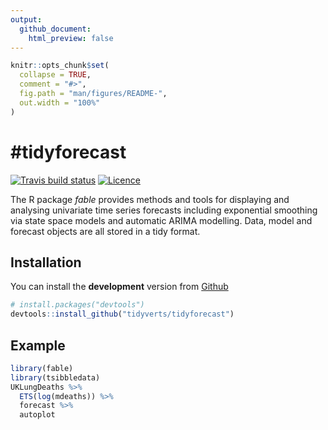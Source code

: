 ```yaml
---
output:
  github_document:
    html_preview: false
---
```


<!-- README.md is generated from README.Rmd. Please edit that file -->

```r
knitr::opts_chunk$set(
  collapse = TRUE,
  comment = "#>",
  fig.path = "man/figures/README-",
  out.width = "100%"
)
```

#tidyforecast 
======================

[![Travis build status](https://travis-ci.org/tidyverts/tidyforecast.svg?branch=master)](https://travis-ci.org/tidyverts/tidyforecast)
[![Licence](https://img.shields.io/badge/licence-GPL--3-blue.svg)](https://www.gnu.org/licenses/gpl-3.0.en.html)

The R package *fable* provides methods and tools for displaying and analysing univariate time series forecasts including exponential smoothing via state space models and automatic ARIMA modelling. Data, model and forecast objects are all stored in a tidy format.

## Installation

You can install the **development** version from
[Github](https://github.com/tidyverts/tidyforecast)

```r
# install.packages("devtools")
devtools::install_github("tidyverts/tidyforecast")
```

## Example

```r
library(fable)
library(tsibbledata)
UKLungDeaths %>%
  ETS(log(mdeaths)) %>%
  forecast %>%
  autoplot
```

